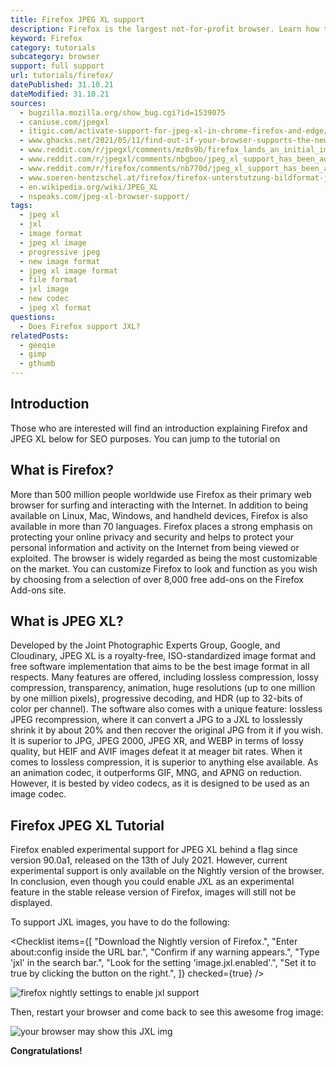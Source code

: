 ```yaml
---
title: Firefox JPEG XL support
description: Firefox is the largest not-for-profit browser. Learn how to use JXL images within Firefox.
keyword: Firefox
category: tutorials
subcategory: browser
support: full support
url: tutorials/firefox/
datePublished: 31.10.21
dateModified: 31.10.21
sources:
  - bugzilla.mozilla.org/show_bug.cgi?id=1539075
  - caniuse.com/jpegxl
  - itigic.com/activate-support-for-jpeg-xl-in-chrome-firefox-and-edge/
  - www.ghacks.net/2021/05/11/find-out-if-your-browser-supports-the-new-image-format-jpeg-xl/
  - www.reddit.com/r/jpegxl/comments/mz0s9b/firefox_lands_an_initial_implementation_of_jpegxl/
  - www.reddit.com/r/jpegxl/comments/nbgboo/jpeg_xl_support_has_been_added_to_firefox_nightly/
  - www.reddit.com/r/firefox/comments/nb770d/jpeg_xl_support_has_been_added_to_firefox_nightly/
  - www.soeren-hentzschel.at/firefox/firefox-unterstutzung-bildformat-jpeg-xl/
  - en.wikipedia.org/wiki/JPEG_XL
  - nspeaks.com/jpeg-xl-browser-support/
tags:
  - jpeg xl
  - jxl
  - image format
  - jpeg xl image
  - progressive jpeg
  - new image format
  - jpeg xl image format
  - file format
  - jxl image
  - new codec
  - jpeg xl format
questions:
  - Does Firefox support JXL?
relatedPosts:
  - geeqie
  - gimp
  - gthumb
---
```


## Introduction

Those who are interested will find an introduction explaining Firefox and JPEG XL below for SEO purposes. You can jump to the tutorial on <Link href="#firefoxjpegxltutorial" text="how to enable JPEG XL support by clicking here."/>

## What is Firefox?

More than 500 million people worldwide use Firefox as their primary web browser for surfing and interacting with the Internet. In addition to being available on Linux, Mac, Windows, and handheld devices, Firefox is also available in more than 70 languages. Firefox places a strong emphasis on protecting your online privacy and security and helps to protect your personal information and activity on the Internet from being viewed or exploited. The browser is widely regarded as being the most customizable on the market. You can customize Firefox to look and function as you wish by choosing from a selection of over 8,000 free add-ons on the Firefox Add-ons site.

## What is JPEG XL?

Developed by the Joint Photographic Experts Group, Google, and Cloudinary, JPEG XL is a royalty-free, ISO-standardized image format and free software implementation that aims to be the best image format in all respects. Many features are offered, including lossless compression, lossy compression, transparency, animation, huge resolutions (up to one million by one million pixels), progressive decoding, and HDR (up to 32-bits of color per channel). The software also comes with a unique feature: lossless JPEG recompression, where it can convert a JPG to a JXL to losslessly shrink it by about 20% and then recover the original JPG from it if you wish.
It is superior to JPG, JPEG 2000, JPEG XR, and WEBP in terms of lossy quality, but HEIF and AVIF images defeat it at meager bit rates. When it comes to lossless compression, it is superior to anything else available. As an animation codec, it outperforms GIF, MNG, and APNG on reduction. However, it is bested by video codecs, as it is designed to be used as an image codec.

## Firefox JPEG XL Tutorial

Firefox enabled experimental support for JPEG XL behind a flag since version 90.0a1, released on the 13th of July 2021. However, current experimental support is only available on the Nightly version of the browser. In conclusion, even though you could enable JXL as an experimental feature in the stable release version of Firefox, images will still not be displayed.

To support JXL images, you have to do the following:

<Checklist
  items={[
    "Download the Nightly version of Firefox.",
    "Enter about:config inside the URL bar.",
    "Confirm if any warning appears.",
    "Type 'jxl' in the search bar.",
    "Look for the setting 'image.jxl.enabled'.",
    "Set it to true by clicking the button on the right.",
  ]}
  checked={true}
/>

<Image
  src="firefox-nightly"
  alt="firefox nightly settings to enable jxl support"
/>

Then, restart your browser and come back to see this awesome frog image:

![your browser may show this JXL img](/comparison/frog.jxl)

**Congratulations!**
